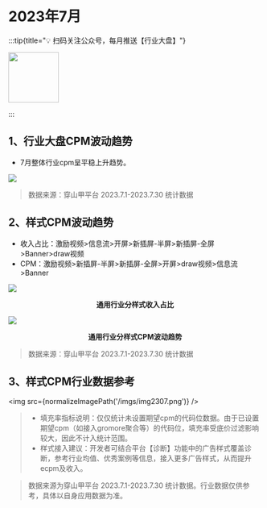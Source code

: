 

# 2023年7月

:::tip{title="💡 扫码关注公众号，每月推送【行业大盘】"}

<img src="https://raw.githubusercontent.com/yy1300326388/yy1300326388/main/images/gzh/gzh_qrcode.jpeg" width='100' height='100'/>

:::

## 1、行业大盘CPM波动趋势

- 7月整体行业cpm呈平稳上升趋势。

<img src="https://lf3-plat.pglstatp-toutiao.com/obj/union-platform/a99f89c731d8f1dd876eba2a4e8170eb"/>

> 数据来源：穿山甲平台 2023.7.1-2023.7.30 统计数据

## 2、样式CPM波动趋势

- 收入占比：激励视频>信息流>开屏>新插屏-半屏>新插屏-全屏>Banner>draw视频
- CPM：激励视频>新插屏-半屏>新插屏-全屏>开屏>draw视频>信息流>Banner

<img src="https://lf3-plat.pglstatp-toutiao.com/obj/union-platform/e5d1fdd403fd1fb62ba6b916f0ba85d6"/>
<p align="center"><b>通用行业分样式收入占比</b></p>

<img src="https://lf3-plat.pglstatp-toutiao.com/obj/union-platform/a2d820eef5e65873edfa88cf0ad1aaaa"/>
<p align="center"><b>通用行业分样式CPM波动趋势</b></p>

> 数据来源：穿山甲平台 2023.7.1-2023.7.30 统计数据

## 3、样式CPM行业数据参考

<img src={normalizeImagePath('/imgs/img2307.png')} />

> - 填充率指标说明：仅仅统计未设置期望cpm的代码位数据。由于已设置期望cpm（如接入gromore聚合等）的代码位，填充率受底价过滤影响较大，因此不计入统计范围。
> - 样式接入建议：开发者可结合平台【诊断】功能中的广告样式覆盖诊断，参考行业均值、优秀案例等信息，接入更多广告样式，从而提升ecpm及收入。

> 数据来源为穿山甲平台 2023.7.1-2023.7.30 统计数据。行业数据仅供参考，具体以自身应用数据为准。
